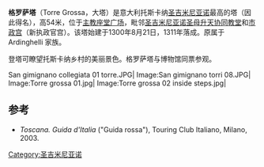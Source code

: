 '''格罗萨塔'''（Torre Grossa，大塔）是意大利托斯卡纳[[圣吉米尼亚诺|圣吉米尼亚诺]]最高的塔（因此得名），高54米，位于[[主教座堂广场_(圣吉米尼亚诺)|主教座堂广场]]，毗邻[[圣吉米尼亚诺圣母升天协同教堂|圣吉米尼亚诺圣母升天协同教堂]]和[[市政宫_(圣吉米尼亚诺)|市政宫]]（新执政官宫）。该塔始建于1300年8月21日，1311年落成。原属于 Ardinghelli 家族。

登塔可瞭望托斯卡纳乡村的美丽景色。格罗萨塔与博物馆同票参观。

<gallery>
San gimignano collegiata 01 torre.JPG|
Image:San gimignano torri 08.JPG|
Image:Torre grossa 01.jpg|
Image:Torre grossa 02 inside steps.jpg|
</gallery>

==参考==
*''Toscana. Guida d'Italia'' ("Guida rossa"), Touring Club Italiano, Milano, 2003.
[[Category:圣吉米尼亚诺|Category:圣吉米尼亚诺]]